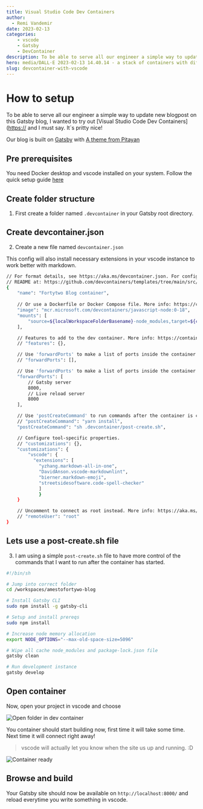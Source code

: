 ```yaml
---
title: Visual Studio Code Dev Containers
author:
  - Remi Vandemir
date: 2023-02-13
categories:
    - vscode
    - Gatsby
    - DevContainer
description: To be able to serve all our engineer a simple way to update new blogpost on this blog, I wanted to try out Visual Studio Code Dev Containers. This post describe all code and how I did it for this blog.
hero: media/DALL·E 2023-02-13 14.40.14 - a stack of containers with different colors.png
slug: devcontainer-with-vscode
---
```

# How to setup

To be able to serve all our engineer a simple way to update new blogpost on this Gatsby blog, I wanted to try out [Visual Studio Code Dev Containers]([https://](https://code.visualstudio.com/docs/devcontainers/containers) and I must say. It`s pritty nice!

Our blog is built on [Gatsby](http://gatsbyjs.com) with [A theme from Pitayan](https://github.com/remiks/gatsby-theme-pitayan)

## Pre prerequisites

You need Docker desktop and vscode installed on your system. Follow the quick setup guide [here](https://code.visualstudio.com/docs/devcontainers/tutorial)

## Create folder structure

1. First create a folder named `.devcontainer` in your Gatsby root directory. 

## Create devcontainer.json

2. Create a new file named `devcontainer.json`

This config will also install necessary extensions in your vscode instance to work better with markdown. 

```sh
// For format details, see https://aka.ms/devcontainer.json. For config options, see the
// README at: https://github.com/devcontainers/templates/tree/main/src/javascript-node
{
	"name": "Fortytwo Blog container",
	
	// Or use a Dockerfile or Docker Compose file. More info: https://containers.dev/guide/dockerfile
	"image": "mcr.microsoft.com/devcontainers/javascript-node:0-18",
    "mounts": [
		"source=${localWorkspaceFolderBasename}-node_modules,target=${containerWorkspaceFolder}/node_modules,type=volume"
	],

	// Features to add to the dev container. More info: https://containers.dev/features.
	// "features": {},

	// Use 'forwardPorts' to make a list of ports inside the container available locally.
	// "forwardPorts": [],

    // Use 'forwardPorts' to make a list of ports inside the container available locally.
	"forwardPorts": [
		// Gatsby server
		8000,
		// Live reload server
		8000
	],

	// Use 'postCreateCommand' to run commands after the container is created.
	// "postCreateCommand": "yarn install",
	"postCreateCommand": "sh .devcontainer/post-create.sh",

	// Configure tool-specific properties.
	// "customizations": {},
    "customizations": {
        "vscode": {
          "extensions": [
            "yzhang.markdown-all-in-one",
            "DavidAnson.vscode-markdownlint",
            "bierner.markdown-emoji",
            "streetsidesoftware.code-spell-checker"
            ]
            }
    }

	// Uncomment to connect as root instead. More info: https://aka.ms/dev-containers-non-root.
	// "remoteUser": "root"
}
```

## Lets use a post-create.sh file

3. I am using a simple `post-create.sh` file to have more control of the commands that I want to run after the container has started.

```bash
#!/bin/sh

# Jump into correct folder
cd /workspaces/amestofortywo-blog

# Install Gatsby CLI
sudo npm install -g gatsby-cli

# Setup and install prereqs 
sudo npm install

# Increase node memory allocation
export NODE_OPTIONS="--max-old-space-size=5096"

# Wipe all cache node_modules and package-lock.json file
gatsby clean

# Run development instance
gatsby develop
```

## Open container

Now, open your project in vscode and choose 

![Open folder in dev container](./media/open_container.jpeg)

You container should start building now, first time it will take some time. Next time it will connect right away!

> vscode will actually let you know when the site us up and running. :D 

![Container ready](./media/container_ready.jpeg)

## Browse and build

Your Gatsby site should now be available on `http://localhost:8000/` and reload everytime you write something in vscode.